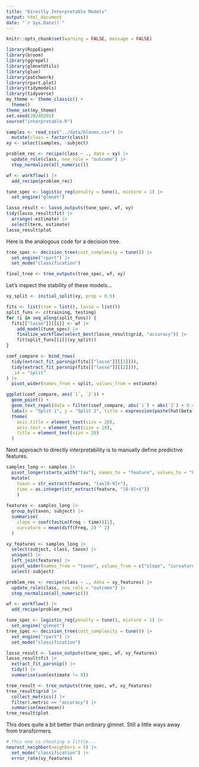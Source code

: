 ```yaml
---
title: "Directly Interpretable Models"
output: html_document
date: "`r Sys.Date()`"
---
```


```r
knitr::opts_chunk$set(warning = FALSE, message = FALSE)
```

```r
library(RcppEigen)
library(broom)
library(ggrepel)
library(glmnetUtils)
library(glue)
library(patchwork)
library(rpart.plot)
library(tidymodels)
library(tidyverse)
my_theme <- theme_classic() +
  theme()
theme_set(my_theme)
set.seed(20240201)
source("interpretable.R")
```

```r
samples <- read_csv("../data/blooms.csv") |>
  mutate(class = factor(class))
xy <- select(samples, -subject)
```

```r
problem_rec <- recipe(class ~ ., data = xy) |>
  update_role(class, new_role = "outcome") |>
  step_normalize(all_numeric())

wf <- workflow() |>
  add_recipe(problem_rec)

tune_spec <- logistic_reg(penalty = tune(), mixture = 1) |>
  set_engine("glmnet")

lasso_result <- lasso_outputs(tune_spec, wf, xy)
tidy(lasso_result$fit) |>
  arrange(-estimate) |>
  select(term, estimate)
lasso_result$plot
```

Here is the analogous code for a decision tree.


```r
tree_spec <- decision_tree(cost_complexity = tune()) |>
  set_engine("rpart") |>
  set_mode("classification")

final_tree <- tree_outputs(tree_spec, wf, xy)
```

Let's inspect the stability of these models...

```r
xy_split <- initial_split(xy, prop = 0.5)

fits <- list(tree = list(), lasso = list())
split_funs <- c(training, testing)
for (i in seq_along(split_funs)) {
  fits[["lasso"]][[i]] <- wf |>
    add_model(tune_spec) |>
    finalize_workflow(select_best(lasso_result$grid, "accuracy")) |>
    fit(split_funs[[i]](xy_split))
}

coef_compare <- bind_rows(
  tidy(extract_fit_parsnip(fits[["lasso"]][[1]])),
  tidy(extract_fit_parsnip(fits[["lasso"]][[2]])),
  .id = "split"
) |>
  pivot_wider(names_from = split, values_from = estimate)

ggplot(coef_compare, aes(`1`, `2`)) +
  geom_point() +
  geom_text_repel(data = filter(coef_compare, abs(`1`) + abs(`2`) > 0.4), aes(`1`, `2`, label = term), size = 6) +
  labs(x = "Split 1", y = "Split 2", title = expression(paste(hat(beta), " ", "across splits"))) +
  theme(
    axis.title = element_text(size = 20),
    axis.text = element_text(size = 18),
    title = element_text(size = 20)
  )
```

Next approach to directly interpretability is to manually define predictive
features.

```r
samples_long <- samples |>
  pivot_longer(starts_with("tax"), names_to = "feature", values_to = "Freq") |>
  mutate(
    taxon = str_extract(feature, "tax[0-9]+"),
    time = as.integer(str_extract(feature, "[0-9]+$"))
    )
  
features <- samples_long |>
  group_by(taxon, subject) |>
  summarise(
    slope = coef(fastLm(Freq ~ time))[1],
    curvature = mean(diff(Freq, 2) ^ 2)
  )

xy_features <- samples_long |>
  select(subject, class, taxon) |>
  unique() |>
  left_join(features) |>
  pivot_wider(names_from = "taxon", values_from = c("slope", "curvature")) |>
  select(-subject)
```

```r
problem_rec <- recipe(class ~ ., data = xy_features) |>
  update_role(class, new_role = "outcome") |>
  step_normalize(all_numeric())

wf <- workflow() |>
  add_recipe(problem_rec)

tune_spec <- logistic_reg(penalty = tune(), mixture = 1) |>
  set_engine("glmnet")
tree_spec <- decision_tree(cost_complexity = tune()) |>
  set_engine("rpart") |>
  set_mode("classification")

lasso_result <- lasso_outputs(tune_spec, wf, xy_features)
lasso_result$fit |>
  extract_fit_parsnip() |>
  tidy() |>
  summarise(sum(estimate != 0))

tree_result <- tree_outputs(tree_spec, wf, xy_features)
tree_result$grid |>
  collect_metrics() |>
  filter(.metric == "accuracy") |>
  summarise(max(mean))
tree_result$plot
```

This does quite a bit better than ordinary glmnet. Still a little ways away from
transformers.

```r
# this one is cheating a little...
nearest_neighbor(neighbors = 5) |>
  set_mode("classification") |>
  error_rate(xy_features)
```

